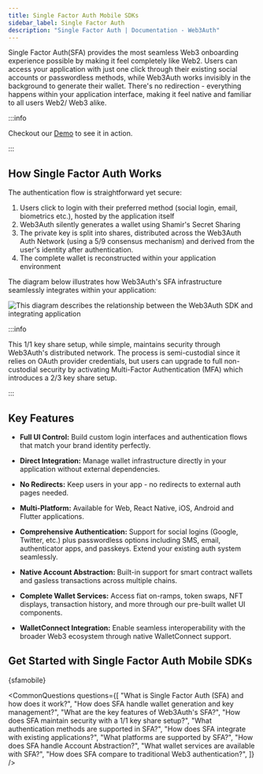 ```yaml
---
title: Single Factor Auth Mobile SDKs
sidebar_label: Single Factor Auth
description: "Single Factor Auth | Documentation - Web3Auth"
---
```




Single Factor Auth(SFA) provides the most seamless Web3 onboarding experience possible by making it
feel completely like Web2. Users can access your application with just one click through their
existing social accounts or passwordless methods, while Web3Auth works invisibly in the background
to generate their wallet. There's no redirection - everything happens within your application
interface, making it feel native and familiar to all users Web2/ Web3 alike.

:::info

Checkout our [Demo](https://demo-sfa.web3auth.io) to see it in action.

:::

## How Single Factor Auth Works

The authentication flow is straightforward yet secure:

1. Users click to login with their preferred method (social login, email, biometrics etc.), hosted
   by the application itself
2. Web3Auth silently generates a wallet using Shamir's Secret Sharing
3. The private key is split into shares, distributed across the Web3Auth Auth Network (using a 5/9
   consensus mechanism) and derived from the user's identity after authentication.
4. The complete wallet is reconstructed within your application environment

The diagram below illustrates how Web3Auth's SFA infrastructure seamlessly integrates within your
application:

<picture>
  <source srcset={SFAInfraLight} media="(prefers-color-scheme: light)" />
  <source srcset={SFAInfraDark} media="(prefers-color-scheme: dark)" />
  <img
    src={SFAInfraLight}
    style={{ display: "block", maxHeight: "600px", margin: "20px auto" }}
    alt="This diagram describes the relationship between the Web3Auth SDK and integrating application"
  />
</picture>

:::info

This 1/1 key share setup, while simple, maintains security through Web3Auth's distributed network.
The process is semi-custodial since it relies on OAuth provider credentials, but users can upgrade
to full non-custodial security by activating Multi-Factor Authentication (MFA) which introduces a
2/3 key share setup.

:::

## Key Features

- **Full UI Control:** Build custom login interfaces and authentication flows that match your brand
  identity perfectly.

- **Direct Integration:** Manage wallet infrastructure directly in your application without external
  dependencies.

- **No Redirects:** Keep users in your app - no redirects to external auth pages needed.

- **Multi-Platform:** Available for Web, React Native, iOS, Android and Flutter applications.

- **Comprehensive Authentication:** Support for social logins (Google, Twitter, etc.) plus
  passwordless options including SMS, email, authenticator apps, and passkeys. Extend your existing
  auth system seamlessly.

- **Native Account Abstraction:** Built-in support for smart contract wallets and gasless
  transactions across multiple chains.

- **Complete Wallet Services:** Access fiat on-ramps, token swaps, NFT displays, transaction
  history, and more through our pre-built wallet UI components.

- **WalletConnect Integration:** Enable seamless interoperability with the broader Web3 ecosystem
  through native WalletConnect support.

## Get Started with Single Factor Auth Mobile SDKs

{sfamobile}

<CommonQuestions
  questions={[
    "What is Single Factor Auth (SFA) and how does it work?",
    "How does SFA handle wallet generation and key management?",
    "What are the key features of Web3Auth's SFA?",
    "How does SFA maintain security with a 1/1 key share setup?",
    "What authentication methods are supported in SFA?",
    "How does SFA integrate with existing applications?",
    "What platforms are supported by SFA?",
    "How does SFA handle Account Abstraction?",
    "What wallet services are available with SFA?",
    "How does SFA compare to traditional Web3 authentication?",
  ]}
/>
